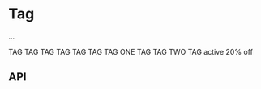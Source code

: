 


<Meta title="Tag" component={Tag} />

# Tag

...

<Preview withToolbar>
  <Story name="base" parameters={{ decorators: [withKnobs] }}>
    <Tag>TAG</Tag>
  </Story>
  <Story name="bold" parameters={{ decorators: [withKnobs] }}>
    <Tag isBold>TAG</Tag>
  </Story>
  <Story name="lowercase" parameters={{ decorators: [withKnobs] }}>
    <Tag isLowercase>TAG</Tag>
  </Story>
  <Story name="outline" parameters={{ decorators: [withKnobs] }}>
    <Tag isOutline>TAG</Tag>
  </Story>
</Preview>

<Preview withToolbar>
  <Story name="icon left" parameters={{ decorators: [withKnobs] }}>
    <Tag>
      <IconStatusSuccess className="xyz-tag_has-icon_left" style={{ color: "red" }} />
      TAG
    </Tag>
  </Story>
  <Story name="icon right" parameters={{ decorators: [withKnobs] }}>
    <Tag>
      TAG
      <IconStatusSuccess className="xyz-tag_has-icon_right" style={{ color: "red" }} />
    </Tag>
  </Story>
</Preview>

<Preview withToolbar>
  <Story name="group" parameters={{ decorators: [withKnobs] }}>
    <TagGroup>
      <Tag>TAG ONE</Tag>
      <Tag>
        TAG
        <IconStatusSuccess className="xyz-tag_has-icon_right" style={{ color: "red" }} />
      </Tag>
      <Tag>TAG TWO</Tag>
    </TagGroup>
  </Story>
</Preview>

<Preview withToolbar>
  <Story name="w/ title" parameters={{ decorators: [withKnobs] }}>
    <Tag title="Title">TAG</Tag>
  </Story>
</Preview>

<Preview withToolbar>
  <Story name="example 1" parameters={{ decorators: [withKnobs] }}>
    <Tag isLowercase isOutline>
      <IconStatusRunning className="xyz-tag_has-icon_left" />
      active
    </Tag>
  </Story>
  <Story name="example 2" parameters={{ decorators: [withKnobs] }}>
    <Tag title="Purchase">20% off</Tag>
  </Story>
</Preview>

## API

<Props of={Tag} />
